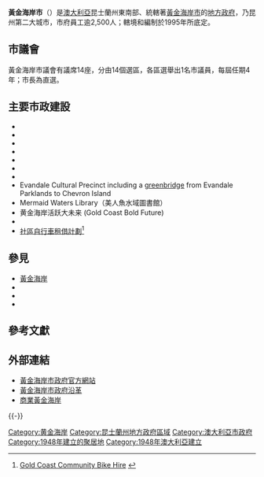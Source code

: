{{Coord|-28.0074829|153.3446649|source:GoogleMaps|display=title}}
{{Infobox Australian Place | type = lga 
| name     = 黃金海岸市
| state    = 昆士蘭州
| image    = SEQ-Councils-GoldCoast.png
| imagesize= 200
| caption  = 黃金海岸市於[[昆士蘭州|昆士蘭州]]轄境圖
| pop      = 497,848
| pop_footnotes = （2008年人口調查）<ref>{{cite web |url = http://www.abs.gov.au/ausstats/abs@.nsf/Products/3218.0~2007-08~Main+Features~Queensland?OpenDocument |title = Regional Population Growth, Australia, 2007–08 |author = Australian Bureau of Statistics |date = 23 April 2009 |accessdate = 30 September 2009 |archive-date = 2012-02-04 |archive-url = https://www.webcitation.org/65D0vpQ36?url=http://www.abs.gov.au/ausstats/abs@.nsf/Products/3218.0~2007-08~Main+Features~Queensland?OpenDocument |dead-url = no }}</ref>
| density  = 366.6
| area     = 1358
| est      = 1948
| seat     = 衝浪者天堂
| mayor    = [[Ron_Clarke|Ron Clarke]]
| region   = 黃金海岸
| logo     = <!-- 檔案不存在 GCCC Logo.png -->
| url      = http://www.goldcoast.qld.gov.au
| stategov = Albert、Broadwater、Burleigh、Coomera、Currumbin、Gaven、Mermaid Beach、Mudgeeraba、Southport、Surfers Paradise
| fedgov   = Fadden、Forde、McPherson、Moncrieff
| near-nw  = [[洛根市|洛根]]
| near-n   = [[紅土市|紅土]]
| near-ne  = [[紅土市|紅土]]
| near-e   = ''[[太平洋|太平洋]]''
| near-w   = [[西斯寧緣區|西斯寧緣]]
| near-sw  = ''[[堤維德郡|堤維德]] ([[新南威爾斯州|NSW]])''
| near-s   = ''[[堤維德郡|堤維德]] ([[新南威爾斯州|NSW]])''
| near-se  = ''[[太平洋|太平洋]]''
}}

'''黃金海岸市'''（{{lang-en|City of Gold Coast}}）是[[澳大利亞|澳大利亞]]昆士蘭州東南部、統轄著[[黃金海岸市_(澳大利亞)|黃金海岸市]]的[[地方政府區域|地方政府]]，乃昆州第二大城市，市府員工逾2,500人；轄境和編制於1995年所底定。

<!--==History==
===Early history===
By the late 1870s, the [[Government_of_Queensland|Government of Queensland]] had become preoccupied with the idea of getting local residents to pay through rates for local services, which had become a massive cost to the colony and were undermaintained in many areas. The [[Thomas_McIlwraith|McIlwraith]] government initiated the ''Divisional Boards Act 1879'' which created a system of elected divisional boards covering most of Queensland. It was assented by the Governor on 2 October 1879, and on 11 November 1879, the Governor gazetted a list of 74 divisions which would come into existence. Four of these—[[Shire_of_Nerang|Nerang]], [[Shire_of_Coomera|Coomera]], [[Shire_of_Beenleigh|Beenleigh]] and [[Shire_of_Waterford|Waterford]]—were in the Gold Coast region. [[Southport,_Queensland|Southport]] was developed as both an administrative centre as well as a holiday destination with hotels and guesthouses to cater for visitors. Town dwellers had different needs to the rural landholders so Southport ratepayers lobbied the [[Colonialism|colonial]] government to create a separate Divisional Board so that rates monies raised by Southport landholders could be spent on town improvements. This resulted in the Southport Divisional Board on 14 July 1883.

On 31 March 1903, following the enactment of the ''Local Authorities Act 1902'', the divisions became shires. On 12 June 1914, the [[Town_of_Coolangatta|Town of Coolangatta]] was created from part of the Shire of Nerang, and on 12 April 1918, [[Town_of_Southport|Southport]] became a Town. 

===Development and growth===
On 9 December 1948, as part of a major reorganisation of local government in [[South_East_Queensland|South East Queensland]], an Order in Council renamed Southport to "Town of the South Coast" and amalgamated Coolangatta and coastal sections of the Shire of Nerang into the town's area, creating a narrow coastal strip. The same Order abolished all of the earlier Shires and amalgamated most of their area into the new [[Shire_of_Albert|Shire of Albert]], with the rest becoming part of the [[Shire_of_Beaudesert|Shire of Beaudesert]]. The Order came into effect on 10 June 1949, when the first elections were held for the new councils.

On 23 October 1958, the Town of the South Coast adopted the name of Gold Coast Town, and on 16 May 1959, the Town was proclaimed as a City by the Governor, having met the requirements for city status. Most of what is now regarded as the Gold Coast urban area was at that time located within the [[Shire_of_Albert|Shire of Albert]], which had its administrative offices in Nerang-Southport Road, [[Nerang,_Queensland|Nerang]].

===A regional authority===
On 21 November 1991, the [[Electoral_and_Administrative_Review_Commission|Electoral and Administrative Review Commission]], created two years earlier, produced its second report, and recommended that local government boundaries in [[South_East_Queensland|South East Queensland]] be rationalised with a view to creating stronger local authorities with a single community of interest. After much public debate, ''Local Government (Albert, Beaudesert and Gold Coast) Regulation 1994'' was gazetted on 16 December 1994, resulting in the amalgamation of the [[Shire_of_Albert|Shire of Albert]] into Gold Coast City at the 1995 local government elections. 

In 2007, as part of a report recommending massive amalgamation of local government in Queensland, the [[Local_Government_Reform_Commission|Local Government Reform Commission]] recommended that the [[Beenleigh,_Queensland|Beenleigh]]-[[Eagleby,_Queensland|Eagleby]] region on the Gold Coast's northern border be transferred to [[Logan_City|Logan City]], on the basis that a common community of interest existed and that planning of the South East Queensland urban footprint would be made more efficient by the change. The area to be excised was estimated by the Commission to have an area of {{convert|49|km2|sqmi|1|abbr=on}} and a population of 40,148. The change took effect at the 15 March 2008 local government elections.
-->

==市議會==
黃金海岸市議會有議席14座，分由14個選區，各區選舉出1名市議員，每屆任期4年；市長為直選。

<!--==Council Officer Accommodation==
Accommodation for Council officers has been an issue of some controversy since amalgamation of Gold Coast City with Albert Shire in 1996. The largest office is at Nerang but Council itself meets at the Evandale Office. Discussions about where a new combined central office have been ongoing with sites including Southport, Robina, Nerang, Evandale and Beenleigh all being investigated. Growth in staff numbers has meant existing Council owned office space is no longer sufficient and so commercial offices have been rented at Waterside West (Bundall) and at Varsity Lakes. The Robina NRL stadium was touted as a location for a new office tower for Council. Council resolved during October 2008 to construct a new highrise headquarters at Evandale, but the CEO is still promoting options at either Robina or Southport. The Mayor has suggested options to secure space in highrises that have stalled due to the [[Financial_crisis_of_2007–2008|credit crisis]]. In 2009 a new plan emerged to vacate existing office space at Nerang and Surfers Paradise and move to three new green rated buildings at [[Southport,_Queensland|Southport]] (next to the library) and at [[Robina,_Queensland|Robina]] and [[Coomera,_Queensland|Coomera]] (next to the stations).
-->
==主要市政建設==
* {{tsl|en|Gold Coast desalination project|黃金海岸海水處理廠}}
* {{tsl|en|Hinze Dam|興茲大壩建設案}}
* {{tsl|en|Gold Coast Oceanway|黃金海岸藍色公路}}
* {{tsl|en|Southport Broadwater Parklands|南港廣水公園}}
* {{tsl|en|Gold Coast Rapid Transit System|黃金海岸捷運系統}}
* {{tsl|en|Transport on the Gold Coast, Queensland#Ferry|黃金海岸渡船服務}}
* {{tsl|en|Rosser Park Regional Botanic Gardens|羅塞公園區域植物園建設}}
* Evandale Cultural Precinct including a [[greenbridge|greenbridge]] from Evandale Parklands to Chevron Island
* Mermaid Waters Library（美人魚水域圖書館）
* 黄金海岸活跃大未来 (Gold Coast Bold Future)
* {{tsl|en|Gold Coast Shoreline Management Plan|黃金海岸沿海管理計劃}}
* [[公共自行車|社區自行車租借計劃]]<ref>[http://www.goldcoast.qld.gov.au/tendersweb/Tender.aspx?TenderID=435 Gold Coast Community Bike Hire] {{webarchive|url=https://web.archive.org/web/20110609180047/http://www.goldcoast.qld.gov.au/tendersweb/Tender.aspx?TenderID=435 |date=2011-06-09 }}</ref>

== 參見 ==
{{Portal box|澳大利亚}}
* [[黃金海岸市_(澳大利亞)|黃金海岸]]
* {{tsl|en|List of Gold Coast suburbs|黃金海岸市轄區}}
* {{tsl|en|Gold Coast Art Centre|黃金海岸藝術中心}}
* {{tsl|en|Gold Coast City Art Gallery|黃金海岸市立美術館}}

== 參考文獻 ==
{{Reflist}}

== 外部連結 ==
* [http://www.goldcoast.qld.gov.au/ 黃金海岸市政府官方網站]
* [https://web.archive.org/web/20091028044120/http://www.goldcoast.qld.gov.au/t_standard2.aspx?pid=1442 黃金海岸市政府沿革]
* [http://www.businessgc.com.au/ 商業黃金海岸] {{Wayback|url=http://www.businessgc.com.au/ |date=20090726174125 }}

{{-}}
{{LGAs SEQ}}
{{Local Government Areas of Queensland}}

{{DEFAULTSORT:Gold Coast}}
[[Category:黄金海岸|Category:黄金海岸]]
[[Category:昆士蘭州地方政府區域|Category:昆士蘭州地方政府區域]]
[[Category:澳大利亞市政府|Category:澳大利亞市政府]]
[[Category:1948年建立的聚居地|Category:1948年建立的聚居地]]
[[Category:1948年澳大利亞建立|Category:1948年澳大利亞建立]]